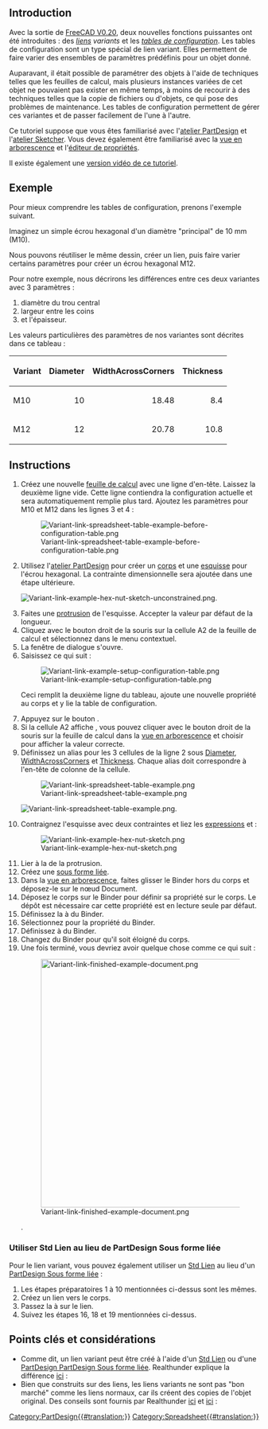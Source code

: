 <languages/>

{{TutorialInfo/fr
|Topic=Tutoriel sur les tables de configuration
|Level=Débutant
|Time=30 minutes
|Author=Gbroques
|FCVersion=0.20
|Files=[https://forum.freecad.org/download/file.php?id=270593 ConfigurationTableExample.FCStd]
}}

<span id="Introduction"></span>
== Introduction ==

Avec la sortie de [[Release_notes_0.20/fr#Atelier_Spreadsheet|FreeCAD V0.20]], deux nouvelles fonctions puissantes ont été introduites : des ''[[Std_LinkMake/fr|liens]] variants'' et les ''[https://forum.freecadweb.org/viewtopic.php?f=17&t=42183 tables de configuration]''. Les tables de configuration sont un type spécial de lien variant. Elles permettent de faire varier des ensembles de paramètres prédéfinis pour un objet donné.

Auparavant, il était possible de paramétrer des objets à l'aide de techniques telles que les feuilles de calcul, mais plusieurs instances variées de cet objet ne pouvaient pas exister en même temps, à moins de recourir à des techniques telles que la copie de fichiers ou d'objets, ce qui pose des problèmes de maintenance. Les tables de configuration permettent de gérer ces variantes et de passer facilement de l'une à l'autre.

Ce tutoriel suppose que vous êtes familiarisé avec l'[[PartDesign_Workbench/fr|atelier PartDesign]] et l'[[Sketcher_Workbench/fr|atelier Sketcher]]. Vous devez également être familiarisé avec la [[Tree_view/fr|vue en arborescence]] et l'[[Property_editor/fr|éditeur de propriétés]].

Il existe également une [https://www.youtube.com/watch?v=m9C_ahIVKOI version vidéo de ce tutoriel].

<span id="Example"></span>
==Exemple==

Pour mieux comprendre les tables de configuration, prenons l'exemple suivant.

Imaginez un simple écrou hexagonal d'un diamètre "principal" de 10 mm (M10).

Nous pouvons réutiliser le même dessin, créer un lien, puis faire varier certains paramètres pour créer un écrou hexagonal M12.

Pour notre exemple, nous décrirons les différences entre ces deux variantes avec 3 paramètres :
# diamètre du trou central
# largeur entre les coins
# et l'épaisseur.

Les valeurs particulières des paramètres de nos variantes sont décrites dans ce tableau :

{| class="wikitable"
|-
! Variant !! Diameter !! WidthAcrossCorners !! Thickness
|-
| M10 || style="text-align:right;" | 10 || style="text-align:right;" | 18.48 || style="text-align:right;" | 8.4
|-
| M12 || style="text-align:right;" | 12 || style="text-align:right;" | 20.78 || style="text-align:right;" | 10.8
|}

<span id="Instructions"></span>
== Instructions ==

# Créez une nouvelle [[Spreadsheet_CreateSheet/fr|feuille de calcul]] avec une ligne d'en-tête. Laissez la deuxième ligne vide. Cette ligne contiendra la configuration actuelle et sera automatiquement remplie plus tard. Ajoutez les paramètres pour M10 et M12 dans les lignes 3 et 4 : <p>[[File:Variant-link-spreadsheet-table-example-before-configuration-table.png]]</p>
# Utilisez l'[[PartDesign_Workbench|atelier PartDesign]] pour créer un [[PartDesign_Body/fr|corps]] et une [[PartDesign_NewSketch/fr|esquisse]] pour l'écrou hexagonal. La contrainte dimensionnelle sera ajoutée dans une étape ultérieure. <p>[[File:Variant-link-example-hex-nut-sketch-unconstrained.png]].</p>
# Faites une [[PartDesign_Pad/fr|protrusion]] de l'esquisse. Accepter la valeur par défaut de la longueur.
# Cliquez avec le bouton droit de la souris sur la cellule A2 de la feuille de calcul et sélectionnez {{MenuCommand|Table de configuration...}} dans le menu contextuel.
# La fenêtre de dialogue {{MenuCommand|Table de configuration}} s'ouvre.
# Saisissez ce qui suit : <p>[[File:Variant-link-example-setup-configuration-table.png]]</p> Ceci remplit la deuxième ligne du tableau, ajoute une nouvelle propriété {{PropertyData|Configuration}} au corps et y lie la table de configuration.
# Appuyez sur le bouton {{Button|OK}}.
# Si la cellule A2 affiche {{Value|#PENDING}}, vous pouvez cliquer avec le bouton droit de la souris sur la feuille de calcul dans la [[Tree_view/fr|vue en arborescence]] et choisir {{MenuCommand|Recompute object}} pour afficher la valeur correcte.
# Définissez un alias pour les 3 cellules de la ligne 2 sous <u>Diameter</u>, <u>WidthAcrossCorners</u> et <u>Thickness</u>. Chaque alias doit correspondre à l'en-tête de colonne de la cellule. <p>[[File:Variant-link-spreadsheet-table-example.png]]</p>[[File:Variant-link-spreadsheet-table-example.png]].
# Contraignez l'esquisse avec deux contraintes et liez les [[Expressions/fr|expressions]] {{Value|Spreadsheet.Diameter}} et {{Value|Spreadsheet.WidthAcrossCorners}} : <p>[[File:Variant-link-example-hex-nut-sketch.png]]</p>
# Lier {{Value|Spreadsheet.Thickness}} à la {{PropertyData|Length}} de la protrusion.
# Créez une [[PartDesign_SubShapeBinder/fr|sous forme liée]].
# Dans la [[Tree_view/fr|vue en arborescence]], faites glisser le Binder hors du corps et déposez-le sur le nœud Document.
# Déposez le corps sur le Binder pour définir sa propriété {{PropertyData|Support}} sur le corps. Le dépôt est nécessaire car cette propriété est en lecture seule par défaut.
# Définissez la {{PropertyData|Bind Copy on Change}} à {{Value|Enabled}} du Binder.
# Sélectionnez {{Value|M12}} pour la propriété {{PropertyData|Configuration}} du Binder.
# Définissez {{PropertyView|Use Binder Style}} à {{FALSE}} du Binder.
# Changez {{PropertyData|Placement}} du Binder pour qu'il soit éloigné du corps. 
# Une fois terminé, vous devriez avoir quelque chose comme ce qui suit : <p>[[File:Variant-link-finished-example-document.png|500px]]</p>.

<span id="Use_Std_Link_instead_of_PartDesign_SubShapeBinder"></span>
===Utiliser Std Lien au lieu de PartDesign Sous forme liée===

Pour le lien variant, vous pouvez également utiliser un [[Std_LinkMake/fr|Std Lien]] au lieu d'un [[PartDesign_SubShapeBinder/fr|PartDesign Sous forme liée]] :
# Les étapes préparatoires 1 à 10 mentionnées ci-dessus sont les mêmes.
# Créez un lien vers le corps.
# Passez la {{PropertyData|Link Copy On Change}} à {{Value|Enabled}} sur le lien.
# Suivez les étapes 16, 18 et 19 mentionnées ci-dessus.

<span id="Key_considerations"></span>
==Points clés et considérations==

* Comme dit, un lien variant peut être créé à l'aide d'un [[Std_LinkMake/fr|Std Lien]] ou d'une [[PartDesign_SubShapeBinder/fr|PartDesign PartDesign Sous forme liée]]. Realthunder explique la différence [https://forum.freecadweb.org/viewtopic.php?f=17&t=42183 ici] : <p>{{quote|text=Au lieu de dupliquer l'objet lié avec toute sa hiérarchie, la [[PartDesign_SubShapeBinder/fr|sous forme liée]] fera une copie aplatie de l'objet muté. Une autre différence avec le lien est que la [[PartDesign_SubShapeBinder|sous forme liée]] synchronisera toutes les modifications de l'objet original avec la copie, même si les configurations sont différentes, alors que pour le lien, une fois copiés, les deux objets deviennent indépendants.}}</p>
* Bien que construits sur des liens, les liens variants ne sont pas "bon marché" comme les liens normaux, car ils créent des copies de l'objet original. Des conseils sont fournis par Realthunder [https://forum.freecadweb.org/viewtopic.php?p=532130#p532130 ici] et [https://forum.freecadweb.org/viewtopic.php?p=358582#p358582 ici] : <p>{{quote|text=[Lorsque] vous utilisez un lien pour des configurations alternatives, vous devez savoir qu'il crée une copie de l'objet original... il serait préférable de créer un seul lien "variant" pour chaque [variant] afin d'éviter les doublons inutiles. Ou mieux, utilisez une sous forme liée... Et encore une fois, créez une [[PartDesign_SubShapeBinder/fr|sous forme liée]] pour chaque configuration.}}</p>


{{Clear}}
[[Category:PartDesign{{#translation:}}]]
[[Category:Spreadsheet{{#translation:}}]]